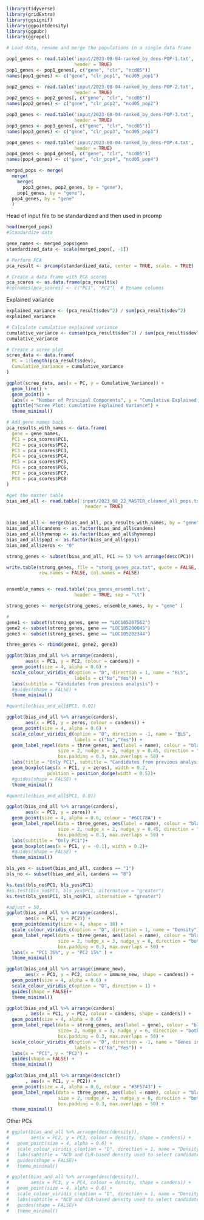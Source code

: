```r
library(tidyverse)
library(gridExtra)
library(ggsignif)
library(ggpointdensity)
library(ggpubr)
library(ggrepel)
```

```r
# Load data, rename and merge the populations in a single data frame

pop1_genes <- read.table('input/2023-08-04-ranked_by_dens-POP-1.txt', 
                         header = TRUE)
pop1_genes <- pop1_genes[, c("gene", "clr", "ncd05")]
names(pop1_genes) <- c("gene", "clr_pop1", "ncd05_pop1")

pop2_genes <- read.table('input/2023-08-04-ranked_by_dens-POP-2.txt', 
                         header = TRUE)
pop2_genes <- pop2_genes[, c("gene", "clr", "ncd05")]
names(pop2_genes) <- c("gene", "clr_pop2", "ncd05_pop2")

pop3_genes <- read.table('input/2023-08-04-ranked_by_dens-POP-3.txt', 
                         header = TRUE)
pop3_genes <- pop3_genes[, c("gene", "clr", "ncd05")]
names(pop3_genes) <- c("gene", "clr_pop3", "ncd05_pop3")

pop4_genes <- read.table('input/2023-08-04-ranked_by_dens-POP-4.txt', 
                         header = TRUE)
pop4_genes <- pop4_genes[, c("gene", "clr", "ncd05")]
names(pop4_genes) <- c("gene", "clr_pop4", "ncd05_pop4")

merged_pops <- merge(
  merge(
    merge(
      pop3_genes, pop2_genes, by = "gene"), 
    pop1_genes, by = "gene"), 
  pop4_genes, by = "gene"
  )

```

Head of input file to be standardized and then used in prcomp

```r

head(merged_pops)
#Standardize data 

gene_names <- merged_pops$gene
standardized_data <- scale(merged_pops[, -1])

# Perform PCA
pca_result <- prcomp(standardized_data, center = TRUE, scale. = TRUE)

# Create a data frame with PCA scores
pca_scores <- as.data.frame(pca_result$x)
#colnames(pca_scores) <- c("PC1", "PC2")  # Rename columns
```

Explained variance 

```r

explained_variance <- (pca_result$sdev^2) / sum(pca_result$sdev^2)
explained_variance

```


```r

# Calculate cumulative explained variance
cumulative_variance <- cumsum(pca_result$sdev^2) / sum(pca_result$sdev^2)
cumulative_variance

# Create a scree plot
scree_data <- data.frame(
  PC = 1:length(pca_result$sdev),
  Cumulative_Variance = cumulative_variance
)

ggplot(scree_data, aes(x = PC, y = Cumulative_Variance)) +
  geom_line() +
  geom_point() +
  labs(x = "Number of Principal Components", y = "Cumulative Explained Variance") +
  ggtitle("Scree Plot: Cumulative Explained Variance") +
  theme_minimal()

```



```r
# Add gene names back
pca_results_with_names <- data.frame(
  gene = gene_names,
  PC1 = pca_scores$PC1,
  PC2 = pca_scores$PC2,
  PC3 = pca_scores$PC3,
  PC4 = pca_scores$PC4,
  PC5 = pca_scores$PC5,
  PC6 = pca_scores$PC6,
  PC7 = pca_scores$PC7,
  PC8 = pca_scores$PC8
)

#get the master table
bias_and_all <- read.table('input/2023_08_22_MASTER_cleaned_all_pops.txt',
                             header = TRUE) 


bias_and_all <- merge(bias_and_all, pca_results_with_names, by = "gene")
bias_and_all$candens <- as.factor(bias_and_all$candens)
bias_and_all$hymenop <- as.factor(bias_and_all$hymenop)
bias_and_all$pop1 <- as.factor(bias_and_all$pop1)
bias_and_all$zeros <- "0"

```

```r

strong_genes <- subset(bias_and_all, PC1 >= 5) %>% arrange(desc(PC1))

write.table(strong_genes, file = "stong_genes_pca.txt", quote = FALSE,
            row.names = FALSE, col.names = FALSE)


ensemble_names <- read.table('pca_genes_ensembl.txt', 
                         header = TRUE, sep = "\t")

strong_genes <- merge(strong_genes, ensemble_names, by = "gene" )

#
gene1 <- subset(strong_genes, gene == "LOC105207562")
gene2 <- subset(strong_genes, gene == "LOC105200045")
gene3 <- subset(strong_genes, gene == "LOC105202344")

three_genes <- rbind(gene1, gene2, gene3)

```



```r

ggplot(bias_and_all %>% arrange(candens), 
       aes(x = PC1, y = PC2, colour = candens)) +
  geom_point(size = 4, alpha = 0.6) +
  scale_colour_viridis_d(option = "D", direction = 1, name = "BLS",
                         labels = c("No","Yes")) +
  labs(subtitle = "Candidates from previous analysis") +
  #guides(shape = FALSE) +
  theme_minimal()

```

```r

#quantile(bias_and_all$PC1, 0.01)

ggplot(bias_and_all %>% arrange(candens), 
       aes(x = PC1, y = zeros, colour = candens)) +
  geom_point(size = 4, alpha = 0.6) +
  scale_colour_viridis_d(option = "D", direction = -1, name = "BLS",
                         labels = c("No","Yes")) +
  geom_label_repel(data = three_genes, aes(label = name), colour = "black",
                   size = 2, nudge_x = 2, nudge_y = 0.45, direction = "both",
                   box.padding = 0.3, max.overlaps = 50) +
  labs(title = "Only PC1", subtitle = "Candidates from previous analysis") +
  geom_boxplot(aes(x = PC1, y = zeros), width = 0.2, 
               position = position_dodge(width = 0.5))+
  #guides(shape = FALSE) +
  theme_minimal()

```
```r

#quantile(bias_and_all$PC1, 0.01)

ggplot(bias_and_all %>% arrange(candens), 
       aes(x = PC1, y = zeros)) +
  geom_point(size = 4, alpha = 0.6, colour = "#6CC78A") +
  geom_label_repel(data = three_genes, aes(label = name), colour = "black",
                   size = 2, nudge_x = 2, nudge_y = 0.45, direction = "both",
                   box.padding = 0.3, max.overlaps = 50) +
  labs(subtitle = "Only PC1")+
  geom_boxplot(aes(x = PC1, y = -0.1), width = 0.2)+
  #guides(shape = FALSE) +
  theme_minimal()

```


```r

bls_yes <- subset(bias_and_all, candens == "1")
bls_no <- subset(bias_and_all, candens == "0")

ks.test(bls_no$PC1, bls_yes$PC1)
#ks.test(bls_no$PC1, bls_yes$PC1, alternative = "greater")
ks.test(bls_yes$PC1, bls_no$PC1, alternative = "greater")

```

```r
#adjust = 50,
ggplot(bias_and_all %>% arrange(candens), 
       aes(x = PC1, y = PC2)) +
  geom_pointdensity(size = 4, shape = 18) +
  scale_colour_viridis_c(option = "D", direction = 1, name = "Density") + 
  geom_label_repel(data = three_genes, aes(label = name), colour = "black",
                   size = 2, nudge_x = 3, nudge_y = 6, direction = "both",
                   box.padding = 0.3, max.overlaps = 50) +
  labs(x = "PC1 36%", y = "PC2 15%" ) +
  theme_minimal()

```




```r

ggplot(bias_and_all %>% arrange(immune_new), 
       aes(x = PC1, y = PC2, colour = immune_new, shape = candens)) +
  geom_point(size = 4, alpha = 0.6) +
  scale_colour_viridis_c(option = "D", direction = 1) +
  guides(shape = FALSE)+
  theme_minimal()

```






```r

ggplot(bias_and_all %>% arrange(candens)
       , aes(x = PC1, y = PC2, colour = candens, shape = candens)) +
  geom_point(size = 4, alpha = 0.6) +
  geom_label_repel(data = strong_genes, aes(label = gene), colour = "black",
                   size= 2, nudge_x = 3, nudge_y = 6, direction = "both",
                   box.padding = 0.3, max.overlaps = 50) +
  scale_colour_viridis_d(option = "D", direction = -1, name = "Genes in top 1%",
                         labels = c("No","Yes")) + 
  labs(x = "PC1", y = "PC2") + 
  guides(shape = FALSE) +
  theme_minimal()

```


```r

ggplot(bias_and_all %>% arrange(desc(chr))
       , aes(x = PC1, y = PC2)) +
  geom_point(size = 4, alpha = 0.6, colour = "#3F5743") +
  geom_label_repel(data = three_genes, aes(label = name), colour = "black",
                   size = 2, nudge_x = 3, nudge_y = 6, direction = "both",
                   box.padding = 0.3, max.overlaps = 50) +
  theme_minimal()

```




Other PCs

```r

# ggplot(bias_and_all %>% arrange(desc(density)), 
#        aes(x = PC2, y = PC3, colour = density, shape = candens)) +
#   geom_point(size = 4, alpha = 0.6) +
#   scale_colour_viridis_c(option = "D", direction = 1, name = "Density") +
#   labs(subtitle = "NCD and CLR-based density used to select candidates") +
#   guides(shape = FALSE)+
#   theme_minimal()

```
 
```r

# ggplot(bias_and_all %>% arrange(desc(density)), 
#        aes(x = PC3, y = PC4, colour = density, shape = candens)) +
#   geom_point(size = 4, alpha = 0.6) +
#   scale_colour_viridis_c(option = "D", direction = 1, name = "Density") +
#   labs(subtitle = "NCD and CLR-based density used to select candidates") +
#   guides(shape = FALSE)+
#   theme_minimal()

```





